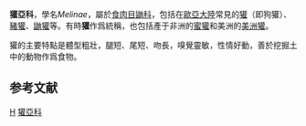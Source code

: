 {{Automatic taxobox
| taxon = Melinae
| authority = 
| subdivision_ranks = [[屬|屬]]
| subdivision =    
 [[獾属|獾属]](''Meles'')<br />
 [[猪獾属|猪獾属]](''Arctonyx'')<br />
 [[鼬獾属|鼬獾属]](''Melogale'')
}}

'''獾亞科'''，學名''Melinae''，屬於[[食肉目|食肉目]][[鼬科|鼬科]]，包括在[[歐亞大陸|歐亞大陸]]常見的[[獾|獾]]（即狗獾）、[[豬獾|豬獾]]、[[鼬獾|鼬獾]]等。有時'''獾'''作爲統稱，也包括產于非洲的[[蜜獾|蜜獾]]和美洲的[[美洲獾|美洲獾]]。

獾的主要特點是體型粗壯，腿短、尾短、吻長，嗅覺靈敏，性情好動，善於挖掘土中的動物作爲食物。

== 参考文献 ==
{{Reflist}}
{{Taxonbar|from=Q10328397}}

[[Category:鼬科|H]]
[[Category:獾亞科|]]